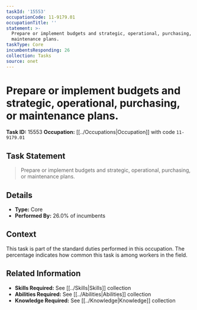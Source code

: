 ```yaml
---
taskId: '15553'
occupationCode: 11-9179.01
occupationTitle: ''
statement: >-
  Prepare or implement budgets and strategic, operational, purchasing, or
  maintenance plans.
taskType: Core
incumbentsResponding: 26
collection: Tasks
source: onet
---
```

# Prepare or implement budgets and strategic, operational, purchasing, or maintenance plans.

**Task ID:** 15553
**Occupation:** [[../Occupations|Occupation]] with code `11-9179.01`

## Task Statement

> Prepare or implement budgets and strategic, operational, purchasing, or maintenance plans.

## Details

- **Type:** Core
- **Performed By:** 26.0% of incumbents

## Context

This task is part of the standard duties performed in this occupation. The percentage indicates how common this task is among workers in the field.

## Related Information

- **Skills Required:** See [[../Skills|Skills]] collection
- **Abilities Required:** See [[../Abilities|Abilities]] collection
- **Knowledge Required:** See [[../Knowledge|Knowledge]] collection
